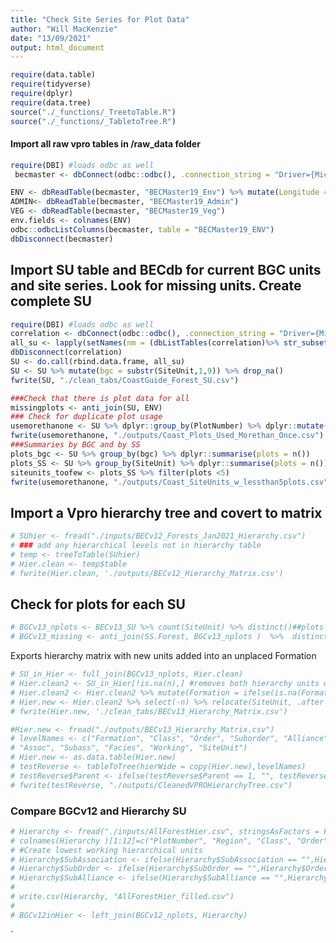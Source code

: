 ```yaml
---
title: "Check Site Series for Plot Data"
author: "Will MacKenzie"
date: "13/09/2021"
output: html_document
---
```


```r
require(data.table)
require(tidyverse)
require(dplyr)
require(data.tree)
source("./_functions/_TreetoTable.R")
source("./_functions/_TabletoTree.R")
```

#### Import all raw vpro tables in /raw_data folder
```r
require(DBI) #loads odbc as well
 becmaster <- dbConnect(odbc::odbc(), .connection_string = "Driver={Microsoft Access Driver (*.mdb, *.accdb)}; DBQ=D:/BECMaster19/BECMaster19.accdb;")

ENV <- dbReadTable(becmaster, "BECMaster19_Env") %>% mutate(Longitude = ifelse(Longitude<0, Longitude, 0-Longitude))
ADMIN<- dbReadTable(becmaster, "BECMaster19_Admin")
VEG <- dbReadTable(becmaster, "BECMaster19_Veg")
env.fields <- colnames(ENV)
odbc::odbcListColumns(becmaster, table = "BECMaster19_ENV")
dbDisconnect(becmaster)
```

## Import SU table and BECdb for current BGC units and site series. Look for missing units. Create complete SU 

```r
require(DBI) #loads odbc as well
correlation <- dbConnect(odbc::odbc(), .connection_string = "Driver={Microsoft Access Driver (*.mdb, *.accdb)}; DBQ=D:/BC_Correlation2_Vpro_2023/CoastGuide_Forested.accdb;")
all_su <- lapply(setNames(nm = (dbListTables(correlation)%>% str_subset("_SU"))), dbReadTable, conn = correlation)
dbDisconnect(correlation)
SU <- do.call(rbind.data.frame, all_su)
SU <- SU %>% mutate(bgc = substr(SiteUnit,1,9)) %>% drop_na()
fwrite(SU, "./clean_tabs/CoastGuide_Forest_SU.csv")

###Check that there is plot data for all
missingplots <- anti_join(SU, ENV)
### Check for duplicate plot usage
usemorethanone <- SU %>% dplyr::group_by(PlotNumber) %>% dplyr::mutate(dups = n()) %>% filter(dups >1) %>% ungroup() %>% arrange(PlotNumber)
fwrite(usemorethanone, "./outputs/Coast_Plots_Used_Morethan_Once.csv")
###Summaries by BGC and by SS
plots_bgc <- SU %>% group_by(bgc) %>% dplyr::summarise(plots = n())
plots_SS <- SU %>% group_by(SiteUnit) %>% dplyr::summarise(plots = n())
siteunits_toofew <- plots_SS %>% filter(plots <5)
fwrite(usemorethanone, "./outputs/Coast_SiteUnits_w_lessthan5plots.csv")
```
## Import a Vpro hierarchy tree and covert to matrix
```r

# SUhier <- fread("./inputs/BECv12_Forests_Jan2021_Hierarchy.csv")
# ### add any hierarchical levels not in hierarchy table
# temp <- treeToTable(SUhier)
# Hier.clean <- temp$table
# fwrite(Hier.clean, './outputs/BECv12_Hierarchy_Matrix.csv')

```

## Check for plots for each SU

```r

# BGCv13_nplots <- BECv13_SU %>% count(SiteUnit) %>% distinct()##plots per SU
# BGCv13_missing <- anti_join(SS.Forest, BGCv13_nplots )  %>%  distinct() #%>% select(-SS_Name)

```
Exports hierarchy matrix with new units added into an unplaced Formation 
```r
# SU_in_Hier <- full_join(BGCv13_nplots, Hier.clean)
# Hier.clean2 <- SU_in_Hier[!is.na(n),] #removes both hierarchy units without site series and site series without plots
# Hier.clean2 <- Hier.clean2 %>% mutate(Formation = ifelse(is.na(Formation), "NewUnitstoPlace", Formation)) # adds unplaced units into the hierarchy under NewUnitstoPlace Formation
# Hier.new <- Hier.clean2 %>% select(-n) %>% relocate(SiteUnit, .after = last_col())
# fwrite(Hier.new, './clean_tabs/BECv13_Hierarchy_Matrix.csv')
```


```r
#Hier.new <- fread("./outputs/BECv13_Hierarchy_Matrix.csv")
# levelNames <- c("Formation", "Class", "Order", "Suborder", "Alliance", "Suball",
# "Assoc", "Subass", "Facies", "Working", "SiteUnit")
# Hier.new <- as.data.table(Hier.new)
# testReverse <- tableToTree(hierWide = copy(Hier.new),levelNames)
# testReverse$Parent <- ifelse(testReverse$Parent == 1, "", testReverse$Parent)
# fwrite(testReverse, "./outputs/CleanedVPROHierarchyTree.csv")
```


### Compare BGCv12 and Hierarchy SU
```r
# Hierarchy <- fread("./inputs/AllForestHier.csv", stringsAsFactors = FALSE)
# colnames(Hierarchy )[1:12]=c("PlotNumber", "Region", "Class", "Order", "SubOrder", "Alliance", "SubAlliance", "Association", "SubAssociation", "Facies", "Working", "SiteUnit")
# #Create lowest working hierarchical units
# Hierarchy$SubAssociation <- ifelse(Hierarchy$SubAssociation == "",Hierarchy$Association,Hierarchy$SubAssociation) ##if SubAssoc blank, fill with Association
# Hierarchy$SubOrder <- ifelse(Hierarchy$SubOrder == "",Hierarchy$Order,Hierarchy$SubOrder)
# Hierarchy$SubAlliance <- ifelse(Hierarchy$SubAlliance == "",Hierarchy$Alliance,Hierarchy$SubAlliance)
# 
# write.csv(Hierarchy, "AllForestHier_filled.csv")
# 
# BGCv12inHier <- left_join(BGCv12_nplots, Hierarchy)

```
`



